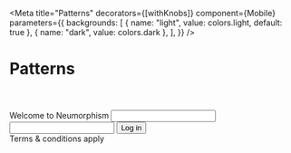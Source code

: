 
<Meta
  title="Patterns"
  decorators={[withKnobs]}
  component={Mobile}
  parameters={{
    backgrounds: [
      { name: "light", value: colors.light, default: true },
      { name: "dark", value: colors.dark },
    ],
  }}
/>

# Patterns

<Preview>
  <Story name="Login">
    <Mobile>
      <Header>
        <Icon name="back"></Icon>
      </Header>
      <Body>
        <Heading>Welcome to Neumorphism</Heading>
        <LoginBox>
          <Input id="username" label="username"></Input>
          <Input id="password" label="password" type="password"></Input>
        </LoginBox>
        <Button>Log in</Button>
      </Body>
      <Footer>
        <Text inset>Terms & conditions apply</Text>
      </Footer>
    </Mobile>
  </Story>
</Preview>

<Preview>
  <Story name="Options">
    <Mobile>
      <Header>
        <Nav>
          <Icon name="back"></Icon>
          <Menu></Menu>
        </Nav>
      </Header>
      <Toggle variant="light" checked="true"></Toggle>
    </Mobile>
  </Story>
</Preview>
